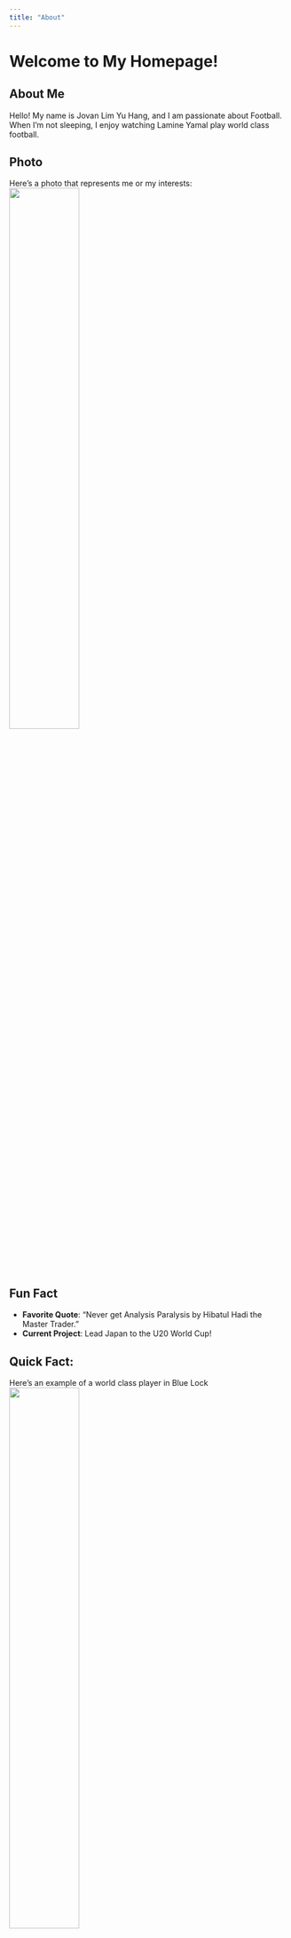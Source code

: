 ```yaml
---
title: "About"
---
```


# Welcome to My Homepage!

## About Me  
Hello! My name is Jovan Lim Yu Hang, and I am passionate about Football.  
When I’m not sleeping, I enjoy watching Lamine Yamal play world class football.  

## Photo  
Here’s a photo that represents me or my interests:  
![](logo.png){fig-align="center" width="50%"}  


## Fun Fact  
- **Favorite Quote**: "Never get Analysis Paralysis by Hibatul Hadi the Master Trader."  
- **Current Project**: Lead Japan to the U20 World Cup!  

## Quick Fact:  
Here’s an example of a world class player in Blue Lock
![](genius.jpg){fig-align="center" width="50%"}
